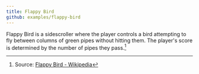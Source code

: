 ```yaml
---
title: Flappy Bird
github: examples/flappy-bird
---
```


Flappy Bird is a sidescroller where the player controls a bird attempting to fly between columns of green pipes without hitting them.
The player's score is determined by the number of pipes they pass.[^1]

[^1]: Source: [Flappy Bird - Wikipedia](https://en.wikipedia.org/wiki/Flappy_Bird)